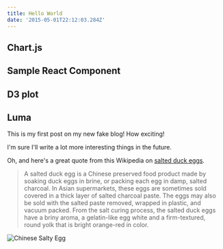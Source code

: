 ```yaml
---
title: Hello World
date: '2015-05-01T22:12:03.284Z'
---
```



## Chart.js
<AnotherChart/>

## Sample React Component
<Welcome/>

## D3 plot
<Chart data={[1,2,3,4,1]}/>

## Luma
<Luma/>


This is my first post on my new fake blog! How exciting!

I'm sure I'll write a lot more interesting things in the future.

Oh, and here's a great quote from this Wikipedia on
[salted duck eggs](http://en.wikipedia.org/wiki/Salted_duck_egg).

> A salted duck egg is a Chinese preserved food product made by soaking duck
> eggs in brine, or packing each egg in damp, salted charcoal. In Asian
> supermarkets, these eggs are sometimes sold covered in a thick layer of salted
> charcoal paste. The eggs may also be sold with the salted paste removed,
> wrapped in plastic, and vacuum packed. From the salt curing process, the
> salted duck eggs have a briny aroma, a gelatin-like egg white and a
> firm-textured, round yolk that is bright orange-red in color.

![Chinese Salty Egg](./salty_egg.jpg)
